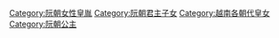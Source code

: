 [[Category:阮朝女性皇胤|Category:阮朝女性皇胤]]
[[Category:阮朝君主子女|Category:阮朝君主子女]]
[[Category:越南各朝代皇女|Category:越南各朝代皇女]]
[[Category:阮朝公主|Category:阮朝公主]]
